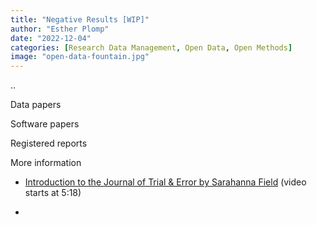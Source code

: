 ```yaml
---
title: "Negative Results [WIP]"
author: "Esther Plomp"
date: "2022-12-04"
categories: [Research Data Management, Open Data, Open Methods]
image: "open-data-fountain.jpg"
---
```


..

Data papers

Software papers

Registered reports

More information

-   [Introduction to the Journal of Trial & Error by Sarahanna Field](https://youtu.be/W3y90fagzUE?t=318) (video starts at 5:18)

-   
